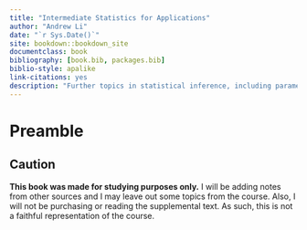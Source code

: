 ```yaml
--- 
title: "Intermediate Statistics for Applications"
author: "Andrew Li"
date: "`r Sys.Date()`"
site: bookdown::bookdown_site
documentclass: book
bibliography: [book.bib, packages.bib]
biblio-style: apalike
link-citations: yes
description: "Further topics in statistical inference, including parametric and non-parametric methods, goodness-of-fit methods, analysis of variance and covariance, regression analysis, categorical data analysis, experimental designs, time series, model fitting, and statistical computing."
---
```


# Preamble

## Caution
**This book was made for studying purposes only.** I will be adding notes from other sources and I may leave out some topics from the course. Also, I will not be purchasing or reading the supplemental text. As such, this is not a faithful representation of the course. 

